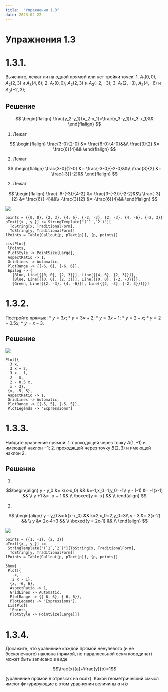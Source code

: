 ```yaml
---
title:  "Упражнения 1.3"
date: 2023-02-22
---
```

# Упражнения 1.3

# 1.3.1.

Выясните, лежат ли на одной 
прямой или нет тройки точек:
1. $A_1(0, 0)$, $A_2(2, 3)$ и $A_3(4, 6)$;
2. $A_1(0, 0)$, $A_2(2, 3)$ и $A_3(-2, -3)$;
3. $A_1(2, -3)$, $A_2(4, -6)$ и $A_3(-2, 3)$;

## Решение

$$
\begin{flalign}
\frac{y_2-y_1}{x_2-x_1}=\frac{y_3-y_1}{x_3-x_1}&&
\end{flalign}
$$

1. Лежат

$$
\begin{flalign}
\frac{3-0}{2-0} &= \frac{6-0}{4-0}&&\\
\frac{3}{2} &= \frac{6}{4}&&
\end{flalign}
$$

2. Лежат

$$
\begin{flalign}
\frac{3-0}{2-0} &= \frac{-3-0}{-2-0}&&\\
\frac{3}{2} &= \frac{-3}{-2}&&
\end{flalign}
$$

2. Лежат

$$
\begin{flalign}
\frac{-6-(-3)}{4-2} &= \frac{3-(-3)}{-2-2}&&\\
\frac{-3}{2} &= \frac{6}{-4}&&\\
-\frac{3}{2} &= -\frac{6}{4}&&
\end{flalign}
$$

![](/_static/vmzeld/graph_1.3.1.svg)

~~~ wl
points = {{0, 0}, {2, 3}, {4, 6}, {-2, -3}, {2, -3}, {4, -6}, {-2, 3}}
pText[{x_, y_}] := StringTemplate["(`1`,`2`)"][
  ToString[x, TraditionalForm],
  ToString[y, TraditionalForm]]
lPoints = Table[Callout[p, pText[p]], {p, points}]

ListPlot[
 lPoints,
 PlotStyle -> PointSize[Large],
 AspectRatio -> 1,
 GridLines -> Automatic,
 PlotRange -> {{-6, 6}, {-6, 6}},
 Epilog -> {
   {Blue, Line[{{0, 0}, {2, 3}}], Line[{{4, 6}, {2, 3}}]},
   {Blue, Line[{{0, 0}, {2, 3}}], Line[{{0, 0}, {-2, -3}}]},
   {Green, Line[{{2, -3}, {4, -6}}], Line[{{2, -3}, {-2, 3}}]}}]
~~~

# 1.3.2.
Постройте прямые:
* $y=3x$;
* $y=3x + 2$;
* $y=3x - 1$;
* $y=2-x$;
* $y=2-0.5x$;
* $y=x-3$.

## Решение

![](/_static/vmzeld/graph_1.3.2.svg)

~~~ wl
Plot[{
  3 x,
  3 x + 2,
  3 x - 1,
  2 - x,
  2 - 0.5 x,
  x - 3},
 {x, -5, 5},
 AspectRatio -> 1,
 GridLines -> Automatic,
 PlotRange -> {{-5, 5}, {-5, 5}},
 PlotLegends -> "Expressions"]
~~~

# 1.3.3.

Найдите уравнение прямой:
1. проходящей через точку $A(1, -1)$ и имеющей
наклон $-1$; 
2. проходящей через точку $B(2,3)$
и имеющей наклон 2.

## Решение
1. 

$$\begin{align}
y - y_0 &= k(x-x_0)  &&   k=-1,x_0=1,y_0=-1\\
y - (-1) &= -1(x-1)  &&   \\
y +1 &= -x + 1  &&   \\
\boxed{y = -x}  &&   \\
\end{align}
$$

2. 

$$
\begin{align}
y - y_0 &= k(x-x_0)  &&   k=2,x_0=2,y_0=3\\
y - 3 &= 2(x-2)  &&   \\
y &= 2x-4+3  &&   \\
\boxed{y = 2x-1}  &&   \\
\end{align}
$$

![](/_static/vmzeld/graph_1.3.3.svg)

~~~ wl
points = {{1, -1}, {2, 3}}
pText[{x_, y_}] := 
 StringTemplate["(`1`,`2`)"][ToString[x, TraditionalForm], 
  ToString[y, TraditionalForm]]
lPoints = Table[Callout[p, pText[p]], {p, points}]

Show[
 Plot[{
   -x,
   2 x - 1},
  {x, -6, 6},
  AspectRatio -> 1,
  GridLines -> Automatic,
  PlotRange -> {{-6, 6}, {-6, 6}},
  PlotLegends -> "Expressions"],
 ListPlot[
  lPoints,
  PlotStyle -> PointSize[Large]]]
~~~

# 1.3.4.

Докажите, что уравнение каждой
прямой ненулевого (и нe бесконечного) 
наклона (прямой, не параллельной осям координат)
может быть записано в виде 

$$\frac{x}{a}+\frac{y}{b}=1$$

(уравнение прямой в отрезках на осях).
Какой геометрический смысл имеют 
фигурирующие в этом уравнении величины $a$ и $b$
